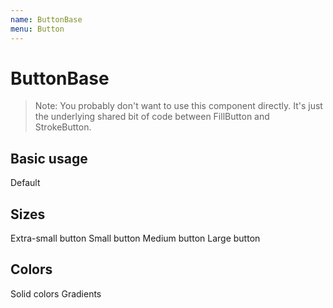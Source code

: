 ```yaml
---
name: ButtonBase
menu: Button
---
```




# ButtonBase

> Note: You probably don't want to use this component directly. It's just the
> underlying shared bit of code between FillButton and StrokeButton.

## Basic usage

<Playground>
  <ButtonBase>Default</ButtonBase>
</Playground>

## Sizes

<Playground>
  <ButtonBase size="xsmall">
    Extra-small button
  </ButtonBase>
</Playground>

<Playground>
  <ButtonBase size="small">
    Small button
  </ButtonBase>
</Playground>

<Playground>
  <ButtonBase size="medium">
    Medium button
  </ButtonBase>
</Playground>

<Playground>
  <ButtonBase size="large">
    Large button
  </ButtonBase>
</Playground>

## Colors

<Playground>
  <ButtonBase
    background={COLORS.blue[700]}
    hoverBackground={COLORS.violet[700]}
    textColor={COLORS.yellow[500]}
  >
    Solid colors
  </ButtonBase>
</Playground>

<Playground>
  <ButtonBase
    background={`linear-gradient(0deg, ${COLORS.blue[700]}, ${
      COLORS.violet[500]
    })`}
    hoverBackground={`linear-gradient(0deg, ${COLORS.red[700]}, ${
      COLORS.orange[500]
    })`}
    textColor={COLORS.yellow[500]}
  >
    Gradients
  </ButtonBase>
</Playground>
